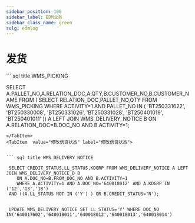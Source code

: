 ```yaml
---
sidebar_position: 100
sidebar_label: EDM业务
sidebar_class_name: green
sulg: edmlog
---
```

# 发货


<Tabs>
<TabItem value="查询发货记录" label="查询发货记录"> 
``` sql title WMS_PICKING

SELECT A.PALLET_NO,A.RELATION_DOC,A.QTY,B.CUSTOMER_NO,B.CUSTOMER_NAME FROM (
SELECT RELATION_DOC,PALLET_NO,QTY FROM WMS_PICKING WHERE ACTIVITY=1 AND PALLET_NO
IN
(
'BT250331022',
'BT250330008',
'BT250331026',
'BT250331028',
'BT250401019',
'BT250401011'
)) A LEFT JOIN WMS_DELIVERY_NOTICE B ON A.RELATION_DOC=B.DOC_NO AND B.ACTIVITY=1;

```
</TabItem>
<TabItem  value="修改信贷状态" label="修改信贷状态"> 


``` sql title WMS_DELIVERY_NOTICE

 SELECT CREDIT_STATUS,LL_STATUS,KDGRP FROM WMS_DELIVERY_NOTICE A LEFT JOIN WMS_DELIVERY_NOTICE_D B
    ON A.DOC_NO=B.FROM_DOC_NO AND B.ACTIVITY=1
    WHERE A.ACTIVITY=1 AND A.DOC_NO='640018012' AND A.KDGRP IN ('12','13','18')
 AND ((A.LL_STATUS NOT IN ('Y') ) OR B.CREDIT_STATUS='N');
 

 UPDATE WMS_DELIVERY_NOTICE SET LL_STATUS='Y' WHERE DOC_NO IN('640017602','640018011','640018012','640018013','640018014')

```
</TabItem>

</Tabs>